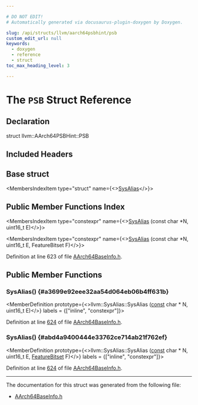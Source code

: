 ```yaml
---

# DO NOT EDIT!
# Automatically generated via docusaurus-plugin-doxygen by Doxygen.

slug: /api/structs/llvm/aarch64psbhint/psb
custom_edit_url: null
keywords:
  - doxygen
  - reference
  - struct
toc_max_heading_level: 3

---
```





# The `PSB` Struct Reference

<DoxygenPage pluginConfig={pluginConfig}>



## Declaration

<CodeBlock>struct llvm::AArch64PSBHint::PSB</CodeBlock>

## Included Headers

<IncludesList>
<IncludesListItem
  filePath="Target/AArch64/Utils/AArch64BaseInfo.h"
  permalink="/docs/api/files/lib/lib/target/lib/target/aarch64/lib/target/aarch64/utils/aarch64baseinfo-h"
  isLocal="true" />
</IncludesList>

## Base struct

<MembersIndex>

<MembersIndexItem
  type="struct"
  name={<><a href="/docs/api/structs/llvm/sysalias">SysAlias</a></>}>
</MembersIndexItem>

</MembersIndex>

## Public Member Functions Index

<MembersIndex>

<MembersIndexItem
  type="constexpr"
  name={<><a href="#a3699e92eee32aa54d064eb06b4ff631b">SysAlias</a> (const char &#42;N, uint16&#95;t E)</>}>
</MembersIndexItem>

<MembersIndexItem
  type="constexpr"
  name={<><a href="#abd4a9400444e33762ce714ab21f762ef">SysAlias</a> (const char &#42;N, uint16&#95;t E, FeatureBitset F)</>}>
</MembersIndexItem>

</MembersIndex>


Definition at line 623 of file <a href="/docs/api/files/lib/lib/target/lib/target/aarch64/lib/target/aarch64/utils/aarch64baseinfo-h">AArch64BaseInfo.h</a>.

<SectionDefinition>

## Public Member Functions

### SysAlias() {#a3699e92eee32aa54d064eb06b4ff631b}

<MemberDefinition
  prototype={<>llvm::SysAlias::SysAlias (<a href="/docs/api/files/lib/lib/target/lib/target/aarch64/aarch64promoteconstant-cpp/#a90f8350fecae261c25be85d38b451bff">const</a> char &#42; N, uint16&#95;t E)</>}
  labels = {["inline", "constexpr"]}>

Definition at line <a href="/docs/api/files/lib/lib/target/lib/target/aarch64/lib/target/aarch64/utils/aarch64baseinfo-h/#l00624">624</a> of file <a href="/docs/api/files/lib/lib/target/lib/target/aarch64/lib/target/aarch64/utils/aarch64baseinfo-h">AArch64BaseInfo.h</a>.
</MemberDefinition>

### SysAlias() {#abd4a9400444e33762ce714ab21f762ef}

<MemberDefinition
  prototype={<>llvm::SysAlias::SysAlias (<a href="/docs/api/files/lib/lib/target/lib/target/aarch64/aarch64promoteconstant-cpp/#a90f8350fecae261c25be85d38b451bff">const</a> char &#42; N, uint16&#95;t E, <a href="/docs/api/classes/llvm/featurebitset">FeatureBitset</a> F)</>}
  labels = {["inline", "constexpr"]}>

Definition at line <a href="/docs/api/files/lib/lib/target/lib/target/aarch64/lib/target/aarch64/utils/aarch64baseinfo-h/#l00624">624</a> of file <a href="/docs/api/files/lib/lib/target/lib/target/aarch64/lib/target/aarch64/utils/aarch64baseinfo-h">AArch64BaseInfo.h</a>.
</MemberDefinition>

</SectionDefinition>

<hr/>

The documentation for this struct was generated from the following file:

<ul>
<li><a href="/docs/api/files/lib/lib/target/lib/target/aarch64/lib/target/aarch64/utils/aarch64baseinfo-h">AArch64BaseInfo.h</a></li>
</ul>

</DoxygenPage>
